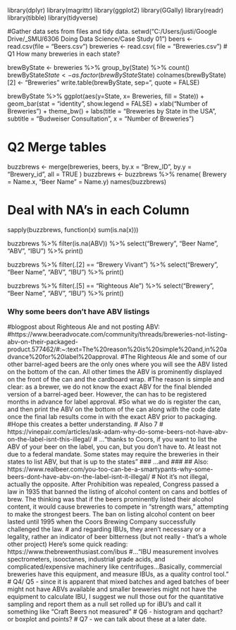 library(dplyr)
library(magrittr)
library(ggplot2)
library(GGally)
library(readr)
library(tibble)
library(tidyverse)

#Gather data sets from files and tidy data.
setwd("C:/Users/justi/Google Drive/_SMU/6306 Doing Data Science/Case Study 01")
beers <- read.csv(file = "Beers.csv")
breweries <- read.csv( file = "Breweries.csv")
# Q1 How many breweries in each state?

brewByState <- breweries %>% group_by(State) %>% count()
brewByState$State <- as.factor(brewByState$State)
colnames(brewByState)[2] <- "Breweries"
write.table(brewByState, sep="\t", quote = FALSE)


brewByState %>% ggplot(aes(y=State, x= Breweries, fill = State)) +
geom_bar(stat = "identity", show.legend = FALSE) +
xlab("Number of Breweries") +
theme_bw() +
labs(title = "Breweries by State in the USA",
subtitle = "Budweiser Consultation",
x = "Number of Breweries")

# Q2 Merge tables
buzzbrews <- merge(breweries, beers, by.x = "Brew_ID", by.y = "Brewery_id", all = TRUE )
buzzbrews <- buzzbrews %>% rename( Brewery = Name.x, "Beer Name" = Name.y)
names(buzzbrews)


# Deal with NA's in each Column
sapply(buzzbrews, function(x) sum(is.na(x)))

buzzbrews %>% filter(is.na(ABV)) %>% select("Brewery", "Beer Name", "ABV", "IBU") %>% print()

buzzbrews %>% filter(.[2] == "Brewery Vivant") %>% select("Brewery", "Beer Name", "ABV", "IBU") %>% print()

buzzbrews %>% filter(.[5] == "Righteous Ale") %>% select("Brewery", "Beer Name", "ABV", "IBU") %>% print()

### Why some beers don't have ABV listings ###
#blogpost about Righteous Ale and not posting ABV:
#https://www.beeradvocate.com/community/threads/breweries-not-listing-abv-on-their-packaged-product.577462/#:~:text=The%20reason%20is%20simple%20and,in%20advance%20for%20label%20approval.
#The Righteous Ale and some of our other barrel-aged beers are the only ones where you will see the ABV listed on the bottom of the can. All other times the ABV is prominently displayed on the front of the can and the cardboard wrap.
#The reason is simple and clear: as a brewer, we do not know the exact ABV for the final blended version of a barrel-aged beer. However, the can has to be registered months in advance for label approval.
#So what we do is register the can, and then print the ABV on the bottom of the can along with the code date once the final lab results come in with the exact ABV prior to packaging.
#Hope this creates a better understanding.
# Also
7
# https://vinepair.com/articles/ask-adam-why-do-some-beers-not-have-abv-on-the-label-isnt-this-illegal/
# ..."thanks to Coors, if you want to list the ABV of your beer on the label, you can, but you don’t have to. At least not due to a federal mandate. Some states may require the breweries in their states to list ABV, but that is up to the states"
### ...and ###
## Also: https://www.realbeer.com/you-too-can-be-a-smartypants-why-some-beers-dont-have-abv-on-the-label-isnt-it-illegal/
# Not it’s not illegal, actually the opposite. After Prohibition was repealed, Congress passed a law in 1935 that banned the listing of alcohol content on cans and bottles of brew. The thinking was that if the beers prominently listed their alcohol content, it would cause breweries to compete in “strength wars,” attempting to make the strongest beers. The ban on listing alcohol content on beer lasted until 1995 when the Coors Brewing Company successfully challenged the law.
# and regarding IBUs, they aren't necessary or a legality, rather an indicator of beer bitterness (but not really - that's a whole other project) Here's some quick reading: https://www.thebrewenthusiast.com/ibus
#..."IBU measurement involves spectrometers, isooctanes, industrial grade acids, and complicated/expensive machinery like centrifuges...Basically, commercial breweries have this equipment, and measure IBUs, as a quality control tool."
# Q4/ Q5 - since it is apparent that mixed batches and aged batches of beer might not have ABVs available and smaller breweries might not have the equipment to calculate IBU, I suggest we null those out for the quantitative sampling and report them as a null set rolled up for iBU's and call it something like "Craft Beers not measured"
# Q6 - histogram and qqchart? or boxplot and points?
# Q7 - we can talk about these at a later date.
